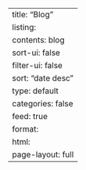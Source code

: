 ---
title: "Blog"
listing:
  contents: blog
  sort-ui: false
  filter-ui: false
  sort: "date desc"
  type: default
  categories: false
  feed: true
format: 
  html:
    page-layout: full
---
